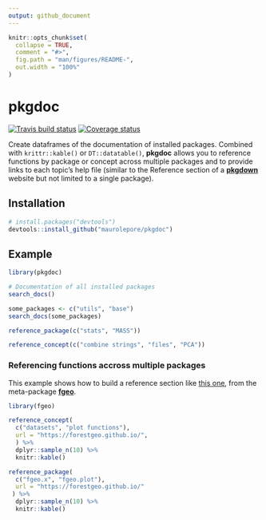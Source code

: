 ```yaml
---
output: github_document
---
```


<!-- README.md is generated from README.Rmd. Please edit that file -->

```r
knitr::opts_chunk$set(
  collapse = TRUE,
  comment = "#>",
  fig.path = "man/figures/README-",
  out.width = "100%"
)
```
# pkgdoc

[![Travis build status](https://travis-ci.org/maurolepore/pkgdoc.svg?branch=master)](https://travis-ci.org/maurolepore/pkgdoc)
[![Coverage status](https://coveralls.io/repos/github/maurolepore/pkgdoc/badge.svg)](https://coveralls.io/r/maurolepore/pkgdoc?branch=master)

Create dataframes of the documentation of installed packages. Combined with `krittr::kable()` or `DT::datatable()`, __pkgdoc__ allows you to reference functions by package or concept across multiple packages and to provide links to each topic's help file (similar to the Reference section of a [__pkgdown__](https://pkgdown.r-lib.org/) website but not limited to a single package).

## Installation

``` r
# install.packages("devtools")
devtools::install_github("maurolepore/pkgdoc")
```

## Example

```r
library(pkgdoc)
```

```r
# Documentation of all installed packages
search_docs()

some_packages <- c("utils", "base")
search_docs(some_packages)
```

```r
reference_package(c("stats", "MASS"))

reference_concept(c("combine strings", "files", "PCA"))
```

### Referencing functions accross multiple packages

This example shows how to build a reference section like [this one](https://forestgeo.github.io/fgeo/articles/siteonly/reference.html), from the  meta-package [__fgeo__](https://forestgeo.github.io/fgeo/index.html).

```r
library(fgeo)

reference_concept(
  c("datasets", "plot functions"),
  url = "https://forestgeo.github.io/",
  ) %>% 
  dplyr::sample_n(10) %>% 
  knitr::kable()
```

```r
reference_package(
  c("fgeo.x", "fgeo.plot"), 
  url = "https://forestgeo.github.io/"
 ) %>% 
  dplyr::sample_n(10) %>% 
  knitr::kable()
```


